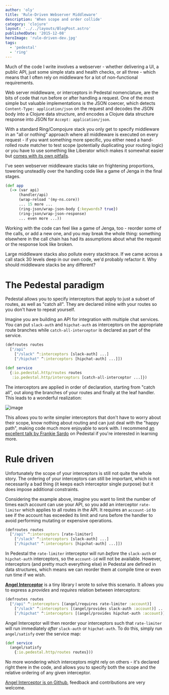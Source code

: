 ```yaml
---
author: 'oly'
title: 'Rule-Driven Webserver Middleware'
description: 'When scope and order collide'
category: 'clojure'
layout: '../../layouts/BlogPost.astro'
publishedDate: '2015-12-08'
heroImage: 'rule-driven-dev.jpg'
tags:
  - 'pedestal'
  - 'ring'
---
```



Much of the code I write involves a webserver - whether delivering a UI,
a public API, just some simple stats and health checks, or all three -
which means that I often rely on middleware for a lot of non-functional
requirements.

Web server middleware, or interceptors in Pedestal nomenclature, are the
bits of code that run before or after handling a request. One of the
most simple but valuable implementations is the JSON coercer, which
detects `Content-Type: application/json` on the request and decodes the
JSON body into a Clojure data structure, and encodes a Clojure data
structure response into JSON for `Accept: application/json`.

With a standard Ring/Compojure stack you only get to specify middleware
in an \"all or nothing\" approach where all middleware is executed on
every request - if you want something more specific, you either need a
hand-rolled route matcher to test scope (potentially duplicating your
routing logic) or you have to use something like Liberator which makes
it somewhat easier but [comes with its own pitfalls](http://davidjameshumphreys.github.io/patterns-pitfalls-liberator).

I've seen webserver middleware stacks take on frightening proportions,
towering unsteadily over the handling code like a game of Jenga in the
final stages.

```clojure
(def app
  (-> (var api)
      (handler/api)
      (wrap-reload '(my-ns.core))
      ... 15 more ...
      (ring-json/wrap-json-body {:keywords? true})
      (ring-json/wrap-json-response)
      ... even more ...))
```

Working with the code can feel like a game of Jenga, too - reorder some
of the calls, or add a new one, and you may break the whole thing:
something elsewhere in the call chain has had its assumptions about what
the request or the response look like broken.

Large middleware stacks also pollute every stacktrace. If we came across
a call stack 30 levels deep in our own code, we'd probably refactor it.
Why should middleware stacks be any different?

# The Pedestal paradigm

Pedestal allows you to specify interceptors that apply to just a subset
of routes, as well as \"catch all\". They are declared inline with your
routes so you don't have to repeat yourself.

Imagine you are building an API for integration with multiple chat
services. You can put `slack-auth` and `hipchat-auth` as interceptors on
the appropriate route branches while `catch-all-interceptor` is declared
as part of the service.

```clojure
(defroutes routes
  ["/api"
    ["/slack" ^:interceptors [slack-auth] ...]
    ["/hipchat" ^:interceptors [hipchat-auth] ...]])

(def service
  {:io.pedestal.http/routes routes
   :io.pedestal.http/interceptors [catch-all-interceptor ...]})
```

The interceptors are applied in order of declaration, starting from
\"catch all\", out along the branches of your routes and finally at the
leaf handler. This leads to a wonderful realization:

<Image alt='image' width={300} src={handlersRealisation} />

This allows you to write simpler interceptors that don't have to worry
about their scope, know nothing about routing and can just deal with the
\"happy path\", making code much more enjoyable to work with. I
recommend [an excellent talk by Frankie Sardo](https://skillsmatter.com/skillscasts/6812-pedestal-new-wave) on
Pedestal if you're interested in learning more.

# Rule driven

Unfortunately the scope of your interceptors is still not quite the
whole story. The ordering of your interceptors can still be important,
which is not necessarily a bad thing (it keeps each interceptor single
purpose) but it does impose additional constraints.

Considering the example above, imagine you want to limit the number of
times each account can use your API, so you add an interceptor
`rate-limiter` which applies to all routes in the API. It requires an
`account-id` to see if the account has exceeded its limit and runs
before the handler to avoid performing mutating or expensive operations.

```clojure
(defroutes routes
  ["/api" ^:interceptors [rate-limiter]
    ["/slack" ^:interceptors [slack-auth] ...]
    ["/hipchat" ^:interceptors [hipchat-auth] ...]])
```

In Pedestal the `rate-limiter` interceptor will run _before_ the
`slack-auth` or `hipchat-auth` interceptors, so the `account-id` will
not be available. However, interceptors (and pretty much everything
else) in Pedestal are defined in data structures, which means we can
reorder them at compile time or even run time if we wish.

**[Angel Interceptor](https://github.com/oliyh/angel-interceptor)** is a
tiny library I wrote to solve this scenario. It allows you to express a
_provides_ and _requires_ relation between interceptors:

```clojure
(defroutes routes
  ["/api" ^:interceptors [(angel/requires rate-limiter :account)]
    ["/slack" ^:interceptors [(angel/provides slack-auth :account)] ...]
    ["/hipchat" ^:interceptors [(angel/provides hipchat-auth :account)] ...]])
```

Angel Interceptor will then reorder your interceptors such that
`rate-limiter` will run immediately _after_ `slack-auth` or
`hipchat-auth`. To do this, simply run `angel/satisfy` over the service
map:

```clojure
(def service
  (angel/satisfy
    {:io.pedestal.http/routes routes}))
```

No more wondering which interceptors might rely on others - it's
declared right there in the code, and allows you to specify both the
scope and the relative ordering of any given interceptor.

[Angel Interceptor is on Github](https://github.com/oliyh/angel-interceptor), feedback and
contributions are very welcome.

